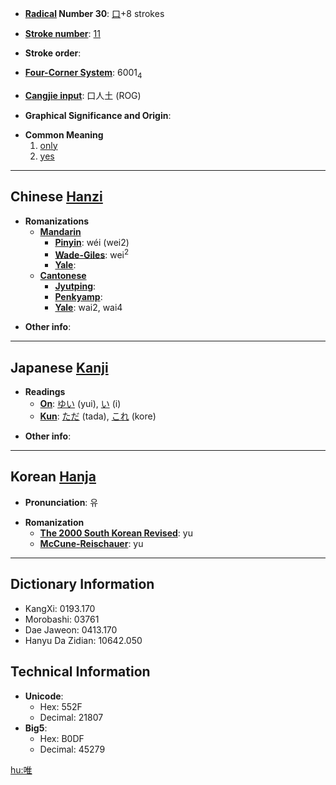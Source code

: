 * '''[[Wiktionary:Chinese radical index| Radical]] Number 30''': [[Wiktionary:Chinese radical index 口|口]]+8 strokes

* '''[[Wiktionary:Chinese total strokes index|Stroke number]]''': [[Wiktionary:Chinese total strokes index 11|11]]

* '''Stroke order''': 

* '''[[Wiktionary:Chinese four corner index|Four-Corner System]]''': 6001<sub>4</sub>

* '''[[Wiktionary:Chinese Cangjie index|Cangjie input]]''': 口人土 (ROG)

* '''Graphical Significance and Origin''': 

* '''Common Meaning'''
*#[[only]]
*# [[yes]]


----

== Chinese [[Hanzi]] ==

* '''Romanizations'''
** '''[[Mandarin]]'''
*** '''[[Pinyin]]''': wéi (wei2)
*** '''[[Wade-Giles]]''': wei<sup>2</sup>
*** '''[[Yale]]''': 
** '''[[Cantonese]]'''
*** '''[[Jyutping]]''':
*** '''[[Penkyamp]]''': 
*** '''[[Yale]]''': wai2, wai4

* '''Other info''': 

----

== Japanese [[Kanji]] ==

* '''Readings'''
** '''[[On]]''': [[ゆい]] (yui), [[い]] (i)
** '''[[Kun]]''': [[ただ]] (tada), [[これ]] (kore)

* '''Other info''':  

----

== Korean [[Hanja]] ==

* '''Pronunciation''': 유

* '''Romanization'''
** '''[[The 2000 South Korean Revised Romanization|The 2000 South Korean Revised]]''': yu
** '''[[McCune-Reischauer]]''': yu

----

== Dictionary Information ==

* KangXi: 0193.170
* Morobashi: 03761
* Dae Jaweon: 0413.170
* Hanyu Da Zidian: 10642.050

== Technical Information ==

* '''Unicode''':
** Hex: 552F
** Decimal: 21807
* '''Big5''':
** Hex: B0DF
** Decimal: 45279

[[hu:唯]]